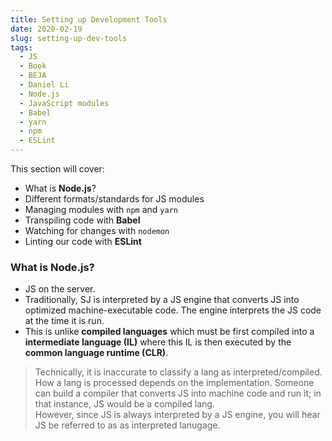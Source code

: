 ```yaml
---
title: Setting up Development Tools
date: 2020-02-19
slug: setting-up-dev-tools
tags:
  - JS
  - Book
  - BEJA
  - Daniel Li
  - Node.js
  - JavaScript modules
  - Babel
  - yarn 
  - npm
  - ESLint
---
```


This section will cover:
- What is **Node.js**?
- Different formats/standards for JS modules
- Managing modules with `npm` and `yarn`
- Transpiling code with **Babel**
- Watching for changes with `nodemon`
- Linting our code with **ESLint**

### What is Node.js?
- JS on the server.
- Traditionally, SJ is interpreted by a JS engine  that converts JS into optimized machine-executable code. The engine interprets the JS code at the time it is run.
- This is unlike **compiled languages** which must be first compiled into a **intermediate language (IL)** where this IL is then executed by the **common language runtime (CLR)**.

> Technically, it is inaccurate to classify a lang as interpreted/compiled. How a lang is processed depends on the implementation. Someone can build a compiler that converts JS into machine code and run it; in that instance, JS would be a compiled lang.  
> However, since JS is always interpreted by a JS engine, you will hear JS be referred to as as interpreted lanugage.